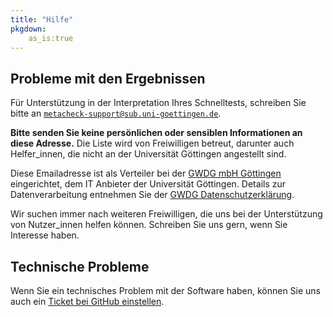 ```yaml
---
title: "Hilfe"
pkgdown:
    as_is:true
---
```


## Probleme mit den Ergebnissen

Für Unterstützung in der Interpretation Ihres Schnelltests, schreiben Sie bitte an [`metacheck-support@sub.uni-goettingen.de`](mailto:metacheck-support@sub-uni-goettingen.de).

<div class="alert alert-warning" role="alert">
  **Bitte senden Sie keine persönlichen oder sensiblen Informationen an diese Adresse.**
  Die Liste wird von Freiwilligen betreut, darunter auch Helfer_innen, die nicht an der Universität Göttingen angestellt sind.
</div>

Diese Emailadresse ist als Verteiler bei der [GWDG mbH Göttingen](http://gwdg.de) eingerichtet, dem IT Anbieter der Universität Göttingen.
Details zur Datenverarbeitung entnehmen Sie der [GWDG Datenschutzerklärung](https://www.gwdg.de/privacy-notice).

Wir suchen immer nach weiteren Freiwilligen, die uns bei der Unterstützung von Nutzer_innen helfen können.
Schreiben Sie uns gern, wenn Sie Interesse haben.

## Technische Probleme

Wenn Sie ein technisches Problem mit der Software haben, können Sie uns auch ein [Ticket bei GitHub einstellen](https://github.com/subugoe/metacheck).
